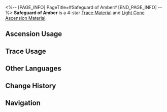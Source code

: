<%-- [PAGE_INFO]
PageTitle=#Safeguard of Amber#
[END_PAGE_INFO] --%>
{{Item Infobox
|id          = 110143
|image       = Item Safeguard of Amber.png{{subst:void|<!--$UPLOAD:<<SpriteOutput/ItemFigures/110143.png>-<Item Safeguard of Amber.png>-<Item Icons>>-->}}
|type        = Trace Material
|type2       = Light Cone Ascension Material
|invCategory = Upgrade Materials
|rarity      = 4
|effect      = 
|description = An unusual shield embedded with ambers mined from beyond the skies. Used to level up Traces significantly for {{Color|h|Preservation}} characters.
|source1     = [[Calyx (Crimson): Bud of Preservation (Supply Zone)]]
|source2     = [[Omni-Synthesizer]] &mdash; Material Synthesis
|source3     = [[Omni-Synthesizer]] &mdash; Material Exchange
}}
{{Description|The wielder of this shield is seemingly protected by an invisible shield wall, immune to fiery arrows or mountainous claws.<br />Ancient legends entail a war where a tribal hero wielding a bronze shield charged to their death against a Leviathan, together with warriors armed with fiery spears.<br />This shield is a witness to that war.<br /><br />''"Do not cross the line."''}}
'''Safeguard of Amber''' is a 4-star [[Trace Material]] and [[Light Cone Ascension Material]].

==Ascension Usage==
{{Ascension Usage}}

==Trace Usage==
{{Trace Usage}}

==Other Languages==
{{Other Languages
|en   = Safeguard of Amber
|zhs  = 琥珀的坚守
|zht  = 琥珀的堅守
|ja   = 琥珀の堅守
|ko   = 앰버의 수호
|es   = Custodia de ámbar
|fr   = Protection d'ambre
|ru   = Страж янтаря
|th   = Safeguard of Amber
|vi   = Hổ Phách Kiên Cố
|de   = Schutz des Bernsteins
|id   = Safeguard of Amber
|pt   = Proteção de Âmbar
}}

==Change History==
{{Change History|1.0}}

==Navigation==
{{Upgrade Material Navbox}}